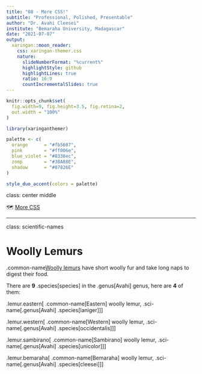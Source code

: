 ```yaml
---
title: "08 - More CSS!"
subtitle: "Professional, Polished, Presentable"
author: "Dr. Avahi Cleesei"
institute: "Bemaraha University, Madagascar"
date: "2021-07-07"
output:
  xaringan::moon_reader:
    css: xaringan-themer.css
    nature:
      slideNumberFormat: "%current%"
      highlightStyle: github
      highlightLines: true
      ratio: 16:9
      countIncrementalSlides: true
---
```


```r
knitr::opts_chunk$set(
  fig.width=9, fig.height=3.5, fig.retina=2,
  out.width = "100%"
)
```

```r
library(xaringanthemer)

palette <- c(
  orange      = "#fb5607",
  pink        = "#ff006e",
  blue_violet = "#8338ec",
  zomp        = "#38A88E",
  shadow      = "#87826E"
)

style_duo_accent(colors = palette)
```

class: center middle

🗺  [More CSS](https://presentable-user2021.netlify.app/materials/act-03/08-more-css)

---
class: scientific-names

# Woolly Lemurs

.common-name[Woolly lemurs] have short woolly fur and take long naps to digest their food.

There are **9** .species[species] in the .genus[Avahi] genus, here are **4** of them:

.lemur.eastern[
.common-name[Eastern] woolly lemur, .sci-name[.genus[Avahi] .species[laniger]]
]

.lemur.western[
.common-name[Western] woolly lemur, .sci-name[.genus[Avahi] .species[occidentalis]]
]

.lemur.sambirano[
.common-name[Sambirano] woolly lemur, .sci-name[.genus[Avahi] .species[unicolor]]
]

.lemur.bemaraha[
.common-name[Bemaraha] woolly lemur, .sci-name[.genus[Avahi] .species[cleesei]]
]

<style>
.lemur {
  color: var(--shadow);
}
.lemur .common-name {
  color: var(--orange);
}
.sci-name {
  font-style: italic;
}
.sci-name .genus {
  color: var(--zomp);
  font-weight: bold;
}
.sci-name .species {
  color: var(--blue_violet)
}
.lemur.bemaraha {
  font-weight: bold;
}
</style>
